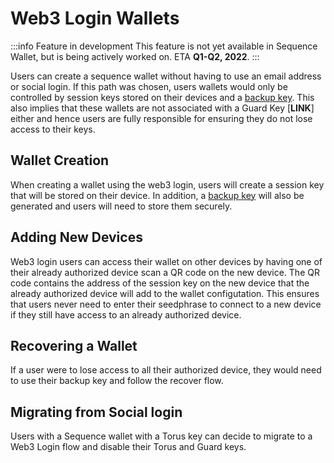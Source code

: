 # Web3 Login Wallets

:::info Feature in development
This feature is not yet available in Sequence Wallet, but is being actively worked on. 
ETA **Q1-Q2, 2022**.
:::

Users can create a sequence wallet without having to use an email address or social login. 
If this path was chosen, users wallets would only be controlled by session keys stored on their devices and a [backup key](backup_key). This also implies that these wallets are not associated with a Guard Key [**LINK**] either and hence users are fully responsible for ensuring they do not lose access to their keys.

## Wallet Creation
When creating a wallet using the web3 login, users will create a session key that will be stored on their device. In addition, a [backup key](backup_key) will also be generated and users will need to store them securely.

## Adding New Devices
Web3 login users can access their wallet on other devices by having one of their already authorized device scan a QR code on the new device. The QR code contains the address of the session key on the new device that the already authorized device will add to the wallet configutation. This ensures that users never need to enter their seedphrase to connect to a new device if they still have access to an already authorized device.

## Recovering a Wallet
If a user were to lose access to all their authorized device, they would need to use their backup key and follow the recover flow.

## Migrating from Social login
Users with a Sequence wallet with a Torus key can decide to migrate to a Web3 Login flow and disable their Torus and Guard keys.

